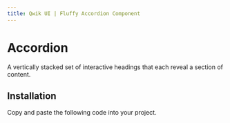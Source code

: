 ```yaml
---
title: Qwik UI | Fluffy Accordion Component
---
```




<StatusBanner status={statusByComponent.fluffy.Accordion} />

# Accordion

A vertically stacked set of interactive headings that each reveal a section of content.

<Showcase name="hero" />

## Installation

Copy and paste the following code into your project.

<Highlight code={AccordionRaw} />
